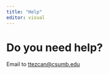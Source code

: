 ```yaml
---
title: "Help"
editor: visual
---
```


# Do you need help?

Email to [ttezcan\@csumb.edu](ttezcan@csumb.edu)

